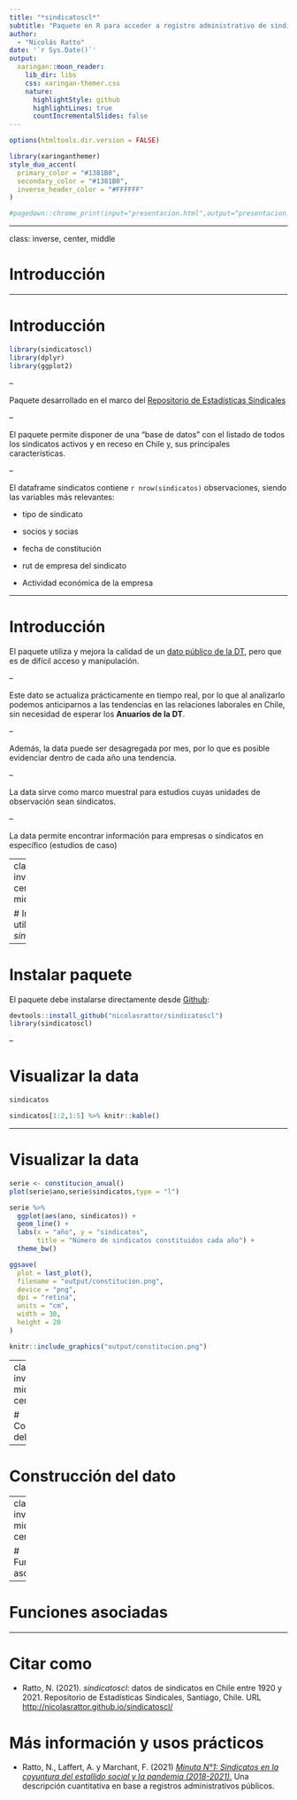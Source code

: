 ```yaml
---
title: "*sindicatoscl*"
subtitle: "Paquete en R para acceder a registro administrativo de sindicatos"  
author: 
  - "Nicolás Ratto"
date: '`r Sys.Date()`'
output:
  xaringan::moon_reader:
    lib_dir: libs
    css: xaringan-themer.css
    nature:
      highlightStyle: github
      highlightLines: true
      countIncrementalSlides: false
---
```


```r
options(htmltools.dir.version = FALSE)
```

```r
library(xaringanthemer)
style_duo_accent(
  primary_color = "#1381B0",
  secondary_color = "#1381B0",
  inverse_header_color = "#FFFFFF"
)
```

```r
#pagedown::chrome_print(input="presentacion.html",output="presentacion.pdf")
```

---

class: inverse, center, middle

# Introducción

---

# Introducción

```r
library(sindicatoscl)
library(dplyr)
library(ggplot2)
```

--

Paquete desarrollado en el marco del [Repositorio de Estadísticas Sindicales](https://repositoriosindical.netlify.app/)

--

El paquete permite disponer de una "base de datos" con el listado de todos los sindicatos activos y en receso en Chile y, sus principales características.

--

El dataframe sindicatos contiene `r nrow(sindicatos)` observaciones, siendo las variables más relevantes:

+ tipo de sindicato

+ socios y socias

+ fecha de constitución

+ rut de empresa del sindicato

+ Actividad económica de la empresa

---

# Introducción

El paquete utiliza y mejora la calidad de un [dato público de la DT](https://tramites.dirtrab.cl/VentanillaTransparencia/Transparencia/RerporteRRLLOrg.aspx), pero que es de difícil acceso y manipulación.

--

Este dato se actualiza prácticamente en tiempo real, por lo que al analizarlo podemos anticiparnos a las tendencias en las relaciones laborales en Chile, sin necesidad de esperar los **Anuarios de la DT**.

--

Además, la data puede ser desagregada por mes, por lo que es posible evidenciar dentro de cada año una tendencia. 

--

La data sirve como marco muestral para estudios cuyas unidades de observación sean sindicatos.

--

La data permite encontrar información para empresas o sindicatos en específico (estudios de caso)


---
class: inverse, center, middle

# Instalar y utilizar *sindicatoscl*

---

# Instalar paquete

El paquete debe instalarse directamente desde [Github](https://github.com/nicolasrattor/sindicatoscl):

```r
devtools::install_github("nicolasrattor/sindicatoscl")
library(sindicatoscl)
```

--

# Visualizar la data

```r
sindicatos
```

```r
sindicatos[1:2,1:5] %>% knitr::kable()
```

---

# Visualizar la data

```r
serie <- constitucion_anual()
plot(serie$ano,serie$sindicatos,type = "l")

serie %>% 
  ggplot(aes(ano, sindicatos)) + 
  geom_line() +
  labs(x = "año", y = "sindicatos",
       title = "Número de sindicatos constituidos cada año") +
  theme_bw()

ggsave(
  plot = last_plot(),
  filename = "output/constitucion.png",
  device = "png",
  dpi = "retina",
  units = "cm",
  width = 30,
  height = 20
)

```

```r
knitr::include_graphics("output/constitucion.png")
```



---
class: inverse, middle, center

# Construcción del dato

---

# Construcción del dato




---
class: inverse, middle, center

# Funciones asociadas

---

# Funciones asociadas



---

# Citar como

+ Ratto, N. (2021). *sindicatoscl*: datos de sindicatos en Chile entre 1920 y 2021. Repositorio de Estadísticas Sindicales, Santiago, Chile. URL <http://nicolasrattor.github.io/sindicatoscl/>

# Más información y usos prácticos

+ Ratto, N., Laffert, A. y Marchant, F. (2021) [*Minuta N°1: Sindicatos en la coyuntura del estallido social y la pandemia (2018-2021).*](https://raw.githubusercontent.com/repositoriosindical/Ventanilla_Sindicatos_DT/main/Minuta1/Minuta1.pdf) Una descripción cuantitativa en base a registros administrativos públicos.


